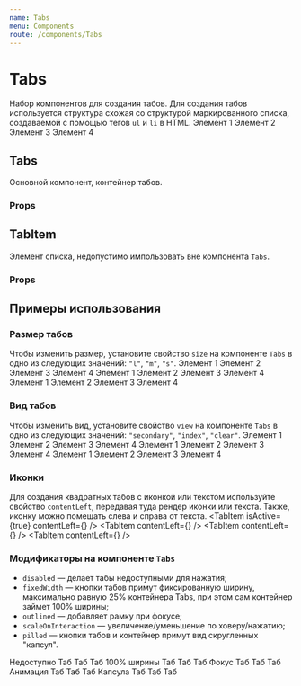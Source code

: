```yaml
---
name: Tabs
menu: Components
route: /components/Tabs
---
```





<ThemeSelect />
<TypoSelect />

# Tabs
Набор компонентов для создания табов.
Для создания табов используется структура схожая со структурой маркированного списка, создаваемой с помощью тегов ``ul`` и ``li`` в HTML.
<ThemeBackground showcase>
    <Tabs>
        <TabItem isActive={true}>Элемент 1</TabItem>
        <TabItem>Элемент 2</TabItem>
        <TabItem>Элемент 3</TabItem>
        <TabItem>Элемент 4</TabItem>
    </Tabs>
</ThemeBackground>

## Tabs
Основной компонент, контейнер табов.

### Props
<Props of={Tabs} />

## TabItem
Элемент списка, недопустимо импользовать вне компонента ``Tabs``.

### Props
<Props of={TabItem} />

## Примеры использования

### Размер табов
Чтобы изменить размер, установите свойство ``size`` на компоненте ``Tabs`` в одно из следующих значений: ``"l"``, ``"m"``, ``"s"``.
<Playground>
  <ThemeBackground spaced vertical>
    <Tabs size="l">
        <TabItem isActive={true}>Элемент 1</TabItem>
        <TabItem>Элемент 2</TabItem>
        <TabItem>Элемент 3</TabItem>
        <TabItem>Элемент 4</TabItem>
    </Tabs>
    <Tabs size="m">
        <TabItem isActive={true}>Элемент 1</TabItem>
        <TabItem>Элемент 2</TabItem>
        <TabItem>Элемент 3</TabItem>
        <TabItem>Элемент 4</TabItem>
    </Tabs>
    <Tabs size="s">
        <TabItem isActive={true}>Элемент 1</TabItem>
        <TabItem>Элемент 2</TabItem>
        <TabItem>Элемент 3</TabItem>
        <TabItem>Элемент 4</TabItem>
    </Tabs>
  </ThemeBackground>
</Playground>

### Вид табов
Чтобы изменить вид, установите свойство ``view`` на компоненте ``Tabs`` в одно из следующих значений:
``"secondary"``, ``"index"``, ``"clear"``.
<Playground>
  <ThemeBackground spaced vertical>
    <Tabs view="secondary">
        <TabItem isActive={true}>Элемент 1</TabItem>
        <TabItem>Элемент 2</TabItem>
        <TabItem>Элемент 3</TabItem>
        <TabItem>Элемент 4</TabItem>
    </Tabs>
    <Tabs view="index">
        <TabItem isActive={true}>Элемент 1</TabItem>
        <TabItem>Элемент 2</TabItem>
        <TabItem>Элемент 3</TabItem>
        <TabItem>Элемент 4</TabItem>
    </Tabs>
    <Tabs view="clear">
        <TabItem isActive={true}>Элемент 1</TabItem>
        <TabItem>Элемент 2</TabItem>
        <TabItem>Элемент 3</TabItem>
        <TabItem>Элемент 4</TabItem>
    </Tabs>
  </ThemeBackground>
</Playground>

### Иконки
Для создания квадратных табов с иконкой или текстом используйте свойство ``contentLeft``, передавая туда рендер иконки или текста.
Также, иконку можно помещать слева и справа от текста.
<Playground>
  <ThemeBackground>
    <Tabs>
        <TabItem isActive={true} contentLeft={<Icon icon="clock" size="s" />} />
        <TabItem contentLeft={<Icon icon="settings" size="s" />} />
        <TabItem contentLeft={<Icon icon="house" size="s" />} />
        <TabItem contentLeft={<Icon icon="trash" size="s" />} />
    </Tabs>
  </ThemeBackground>
</Playground>

### Модификаторы на компоненте ``Tabs``
* ``disabled`` — делает табы недоступными для нажатия;
* ``fixedWidth`` — кнопки табов примут фиксированную ширину, максимально равную 25% контейнера Tabs, при этом сам контейнер займет 100% ширины;
* ``outlined`` — добавляет рамку при фокусе;
* ``scaleOnInteraction`` — увеличение/уменьшение по ховеру/нажатию;
* ``pilled`` — кнопки табов и контейнер примут вид скругленных "капсул".

<Playground>
  <ThemeBackground spaced vertical>
    <Tabs disabled>
        <TabItem isActive={true}>Недоступно</TabItem>
        <TabItem>Таб</TabItem>
        <TabItem>Таб</TabItem>
        <TabItem>Таб</TabItem>
    </Tabs>
    <Tabs fixedWidth>
        <TabItem isActive={true}>100% ширины</TabItem>
        <TabItem>Таб</TabItem>
        <TabItem>Таб</TabItem>
        <TabItem>Таб</TabItem>
    </Tabs>
    <Tabs outlined>
        <TabItem isActive={true} tabIndex={1}>Фокус</TabItem>
        <TabItem tabIndex={2}>Таб</TabItem>
        <TabItem tabIndex={3}>Таб</TabItem>
        <TabItem tabIndex={4}>Таб</TabItem>
    </Tabs>
    <Tabs scaleOnInteraction>
        <TabItem isActive={true}>Анимация</TabItem>
        <TabItem>Таб</TabItem>
        <TabItem>Таб</TabItem>
        <TabItem>Таб</TabItem>
    </Tabs>
    <Tabs pilled>
        <TabItem isActive={true}>Капсула</TabItem>
        <TabItem>Таб</TabItem>
        <TabItem>Таб</TabItem>
        <TabItem>Таб</TabItem>
    </Tabs>
  </ThemeBackground>
</Playground>